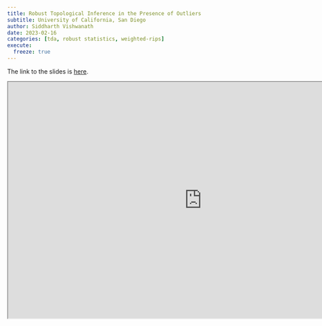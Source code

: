 ```yaml
---
title: Robust Topological Inference in the Presence of Outliers
subtitle: University of California, San Diego
author: Siddharth Vishwanath
date: 2023-02-16
categories: [tda, robust statistics, weighted-rips]
execute:
  freeze: true
---
```


The link to the slides is [here](https://sidvishwanath.com/feb16/).

<iframe src="https://sidvishwanath.com/feb16/" width="900" height="550"></iframe>
